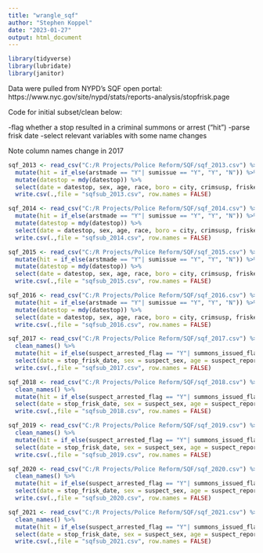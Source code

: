 ---
title: "wrangle_sqf"
author: "Stephen Koppel"
date: "2023-01-27"
output: html_document
---


```{r}

library(tidyverse)
library(lubridate)
library(janitor)

```

Data were pulled from NYPD's SQF open portal: https://www.nyc.gov/site/nypd/stats/reports-analysis/stopfrisk.page

Code for initial subset/clean below:

-flag whether a stop resulted in a criminal summons or arrest ("hit")
-parse frisk date 
-select relevant variables with some name changes

Note column names change in 2017

```{r}

sqf_2013 <- read_csv("C:/R Projects/Police Reform/SQF/sqf_2013.csv") %>% 
  mutate(hit = if_else(arstmade == "Y"| sumissue == "Y", "Y", "N")) %>% 
  mutate(datestop = mdy(datestop)) %>% 
  select(date = datestop, sex, age, race, boro = city, crimsusp, frisked, searched, hit) %>%
  write.csv(.,file = "sqfsub_2013.csv", row.names = FALSE)

```

```{r}

sqf_2014 <- read_csv("C:/R Projects/Police Reform/SQF/sqf_2014.csv") %>% 
  mutate(hit = if_else(arstmade == "Y"| sumissue == "Y", "Y", "N")) %>% 
  mutate(datestop = mdy(datestop)) %>% 
  select(date = datestop, sex, age, race, boro = city, crimsusp, frisked, searched, hit) %>%
  write.csv(.,file = "sqfsub_2014.csv", row.names = FALSE)


```

```{r}

sqf_2015 <- read_csv("C:/R Projects/Police Reform/SQF/sqf_2015.csv") %>% 
  mutate(hit = if_else(arstmade == "Y"| sumissue == "Y", "Y", "N")) %>% 
  mutate(datestop = mdy(datestop)) %>% 
  select(date = datestop, sex, age, race, boro = city, crimsusp, frisked, searched, hit) %>%
  write.csv(.,file = "sqfsub_2015.csv", row.names = FALSE)


```

```{r}

sqf_2016 <- read_csv("C:/R Projects/Police Reform/SQF/sqf_2016.csv") %>% 
  mutate(hit = if_else(arstmade == "Y"| sumissue == "Y", "Y", "N")) %>% 
  mutate(datestop = mdy(datestop)) %>% 
  select(date = datestop, sex, age, race, boro = city, crimsusp, frisked, searched, hit) %>%
  write.csv(.,file = "sqfsub_2016.csv", row.names = FALSE)

```


```{r}

sqf_2017 <- read_csv("C:/R Projects/Police Reform/SQF/sqf_2017.csv") %>% 
  clean_names() %>% 
  mutate(hit = if_else(suspect_arrested_flag == "Y"| summons_issued_flag == "Y", "Y", "N")) %>% 
  select(date = stop_frisk_date, sex = suspect_sex, age = suspect_reported_age, race = suspect_race_description, boro = stop_location_boro_name, crimsusp = suspected_crime_description, frisked = frisked_flag, searched = searched_flag, hit) %>%
  write.csv(.,file = "sqfsub_2017.csv", row.names = FALSE)

```

```{r}

sqf_2018 <- read_csv("C:/R Projects/Police Reform/SQF/sqf_2018.csv") %>% 
  clean_names() %>% 
  mutate(hit = if_else(suspect_arrested_flag == "Y"| summons_issued_flag == "Y", "Y", "N")) %>% 
  select(date = stop_frisk_date, sex = suspect_sex, age = suspect_reported_age, race = suspect_race_description, boro = stop_location_boro_name, crimsusp = suspected_crime_description, frisked = frisked_flag, searched = searched_flag, hit) %>%
  write.csv(.,file = "sqfsub_2018.csv", row.names = FALSE)

```

```{r}

sqf_2019 <- read_csv("C:/R Projects/Police Reform/SQF/sqf_2019.csv") %>% 
  clean_names() %>% 
  mutate(hit = if_else(suspect_arrested_flag == "Y"| summons_issued_flag == "Y", "Y", "N")) %>% 
  select(date = stop_frisk_date, sex = suspect_sex, age = suspect_reported_age, race = suspect_race_description, boro = stop_location_boro_name, crimsusp = suspected_crime_description, frisked = frisked_flag, searched = searched_flag, hit) %>%
  write.csv(.,file = "sqfsub_2019.csv", row.names = FALSE)

```

```{r}

sqf_2020 <- read_csv("C:/R Projects/Police Reform/SQF/sqf_2020.csv") %>% 
  clean_names() %>% 
  mutate(hit = if_else(suspect_arrested_flag == "Y"| summons_issued_flag == "Y", "Y", "N")) %>% 
  select(date = stop_frisk_date, sex = suspect_sex, age = suspect_reported_age, race = suspect_race_description, boro = stop_location_boro_name, crimsusp = suspected_crime_description, frisked = frisked_flag, searched = searched_flag, hit) %>%
  write.csv(.,file = "sqfsub_2020.csv", row.names = FALSE)

```

```{r}

sqf_2021 <- read_csv("C:/R Projects/Police Reform/SQF/sqf_2021.csv") %>% 
  clean_names() %>% 
  mutate(hit = if_else(suspect_arrested_flag == "Y"| summons_issued_flag == "Y", "Y", "N")) %>% 
  select(date = stop_frisk_date, sex = suspect_sex, age = suspect_reported_age, race = suspect_race_description, boro = stop_location_boro_name, crimsusp = suspected_crime_description, frisked = frisked_flag, searched = searched_flag, hit) %>%
  write.csv(.,file = "sqfsub_2021.csv", row.names = FALSE)

```


